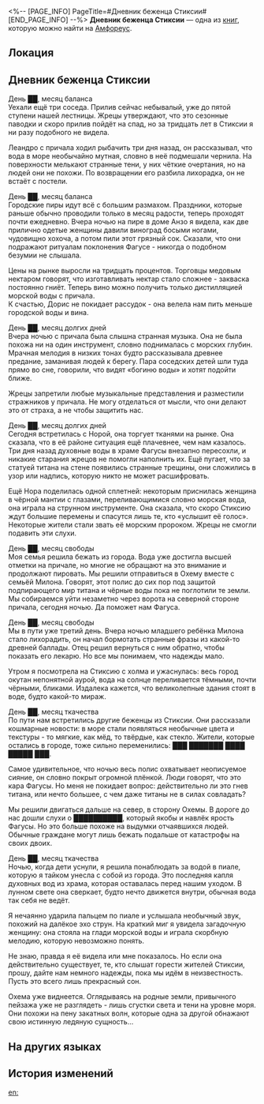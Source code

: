 <%-- [PAGE_INFO]
PageTitle=#Дневник беженца Стиксии#
[END_PAGE_INFO] --%>
{{Дополнить}}
{{Книга Инфобокс
|id           = 551
|partIds      = 190880
|Название     = 
|Изображение  = Предмет Книга Амфореус 1.png
|Мир          = Амфореус
|Томов        = 1
|Автор        = <!--нужно добавить-->
|Описание     = Дневник одного жителя Стиксии, найденный в сундуке. Записи очень старые, поэтому некоторые из них стёрлись.
|Том1         = {{tx}}
|Источник1    = {{tx|Отсутствует источник}}
|Персонажи    = 
|Фракции      = 
}}
'''Дневник беженца Стиксии''' — одна из [[Книги|книг]], которую можно найти на [[Амфореус]].

==Локация==
{{Отметка карты|<!--название карты-->|<!--id отметки-->}}

==Дневник беженца Стиксии==
День ██, месяц баланса<br />
Уехали ещё три соседа. Прилив сейчас небывалый, уже до пятой ступени нашей лестницы. Жрецы утверждают, что это сезонные паводки и скоро прилив пойдёт на спад, но за тридцать лет в Стиксии я ни разу подобного не видела.

Леандро с причала ходил рыбачить три дня назад, он рассказывал, что вода в море необычайно мутная, словно в неё подмешали чернила. На поверхности мелькают странные тени, у них чёткие очертания, но на людей они не похожи. По возвращении его разбила лихорадка, он не встаёт с постели.

День ██, месяц баланса<br />
Городские пиры идут всё с большим размахом. Праздники, которые раньше обычно проводили только в месяц радости, теперь проходят почти ежедневно. Вчера ночью на пире в доме Анзо я видела, как две прилично одетые женщины давили виноград босыми ногами, чудовищно хохоча, а потом пили этот грязный сок. Сказали, что они подражают ритуалам поклонения Фагусе - никогда о подобном безумии не слышала.

Цены на рынке выросли на тридцать процентов. Торговцы медовым нектаром говорят, что изготавливать нектар стало сложнее - закваска постоянно гниёт. Теперь вино можно получить только дистилляцией морской воды с причала.<br />
К счастью, Дорис не покидает рассудок - она велела нам пить меньше городской воды и вина.

День ██, месяц долгих дней<br />
Вчера ночью с причала была слышна странная музыка. Она не была похожа ни на один инструмент, словно поднималась с морских глубин. Мрачная мелодия в низких тонах будто рассказывала древнее предание, заманивая людей к берегу. Пара соседских детей шли туда прямо во сне, говорили, что видят «богиню воды» и хотят подойти ближе.

Жрецы запретили любые музыкальные представления и разместили стражников у причала. Не могу отделаться от мысли, что они делают это от страха, а не чтобы защитить нас.

День ██, месяц долгих дней<br />
Сегодня встретилась с Норой, она торгует тканями на рынке. Она сказала, что в её районе ситуация ещё плачевнее, чем нам казалось. Три дня назад духовные воды в храме Фагусы внезапно пересохли, и никакие старания жрецов не помогли наполнить их. Ещё пугает, что за статуей титана на стене появились странные трещины, они сложились в узор или надпись, которую никто не может расшифровать.

Ещё Нора поделилась одной сплетней: некоторым приснилась женщина в чёрной мантии с глазами, переливающимися словно морская вода, она играла на струнном инструменте. Она сказала, что скоро Стиксию ждут большие перемены и спасутся лишь те, кто «услышит её голос». Некоторые жители стали звать её морским пророком. Жрецы не смогли подавить эти слухи.

День ██, месяц свободы<br />
Моя семья решила бежать из города. Вода уже достигла высшей отметки на причале, но многие не обращают на это внимание и продолжают пировать. Мы решили отправиться в Охему вместе с семьёй Милона. Говорят, этот полис до сих пор под защитой подпирающего мир титана и чёрные воды пока не поглотили те земли. Мы собираемся уйти незаметно через ворота на северной стороне причала, сегодня ночью. Да поможет нам Фагуса.

День ██, месяц свободы<br />
Мы в пути уже третий день. Вчера ночью младшего ребёнка Милона стало лихорадить, он начал бормотать странные фразы из какой-то древней баллады. Отец решил вернуться с ним обратно, чтобы показать его лекарю. Но все мы понимаем, что надежды мало.

Утром я посмотрела на Стиксию с холма и ужаснулась: весь город окутан непонятной аурой, вода на солнце переливается тёмными, почти чёрными, бликами. Издалека кажется, что великолепные здания стоят в воде, будто какой-то мираж.

День ██, месяц ткачества<br />
По пути нам встретились другие беженцы из Стиксии. Они рассказали кошмарные новости: в море стали появляться необычные цвета и текстуры - то мягкие, как мёд, то твёрдые, как стекло. Жители, которые остались в городе, тоже сильно переменились: ███ ███████ ████ █████ ███.

Самое удивительное, что ночью весь полис охватывает неописуемое сияние, он словно покрыт огромной плёнкой. Люди говорят, что это кара Фагусы. Но меня не покидает вопрос: действительно ли это гнев титана, или нечто большее, с чем даже титаны не в силах совладать?

Мы решили двигаться дальше на север, в сторону Охемы. В дороге до нас дошли слухи о ██████████, который якобы и навлёк ярость Фагусы. Но это больше похоже на выдумки отчаявшихся людей. Обычные граждане могут лишь бежать подальше от катастрофы на своих двоих.

День ██, месяц ткачества<br />
Ночью, когда дети уснули, я решила понаблюдать за водой в пиале, которую я тайком унесла с собой из города. Это последняя капля духовных вод из храма, которая оставалась перед нашим уходом. В лунном свете она сверкает, будто нечто движется внутри, обычная вода так себя не ведёт.

Я нечаянно ударила пальцем по пиале и услышала необычный звук, похожий на далёкое эхо струн. На краткий миг я увидела загадочную женщину: она стояла на глади морской воды и играла скорбную мелодию, которую невозможно понять.

Не знаю, правда я её видела или мне показалось. Но если она действительно существует, те, кто слышат горести жителей Стиксии, прошу, дайте нам немного надежды, пока мы идём в неизвестность. Пусть это всего лишь прекрасный сон.

Охема уже виднеется. Оглядываясь на родные земли, привычного пейзажа уже не разглядеть - лишь сгустки света и тени на уровне моря. Они похожи на пену закатных волн, которые одна за другой обнажают свою истинную ледяную сущность...

==На других языках==
{{На других языках
|en   = The Journal of a Styxian Refugee
|zhs  = 斯缇科西亚难民的日志
|zht  = 斯緹科西亞難民的日誌
|ja   = スティコシア難民の日誌
|ko   = 스틱시아 난민의 일지
|es   = Diario de un refugiado de Estisia
|fr   = Journal d'un réfugié de Styxie
|ru   = Дневник беженца Стиксии
|th   = บันทึกของผู้ลี้ภัยชาว Styxia
|vi   = Nhật Ký Của Dân Tị Nạn Styxia
|de   = Tagebuch eines Styxia-Flüchtlings
|id   = Buku Harian Pengungsi Styxia
|pt   = O Diário de um Refugiado Styxiano
}}

==История изменений==
{{История изменений|3.5}}

[[en:]]